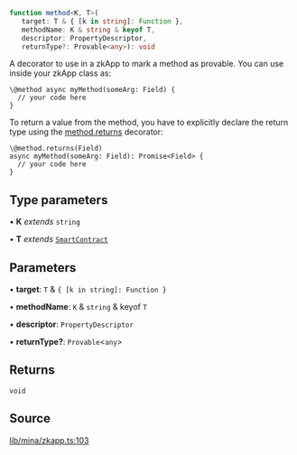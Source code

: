 ```ts
function method<K, T>(
   target: T & { [k in string]: Function }, 
   methodName: K & string & keyof T, 
   descriptor: PropertyDescriptor, 
   returnType?: Provable<any>): void
```

A decorator to use in a zkApp to mark a method as provable.
You can use inside your zkApp class as:

```
\@method async myMethod(someArg: Field) {
  // your code here
}
```

To return a value from the method, you have to explicitly declare the return type using the [method.returns](method.mdx#returns) decorator:
```
\@method.returns(Field)
async myMethod(someArg: Field): Promise<Field> {
  // your code here
}
```

## Type parameters

• **K** *extends* `string`

• **T** *extends* [`SmartContract`](../classes/SmartContract.mdx)

## Parameters

• **target**: `T` & `{ [k in string]: Function }`

• **methodName**: `K` & `string` & keyof `T`

• **descriptor**: `PropertyDescriptor`

• **returnType?**: `Provable`\<`any`\>

## Returns

`void`

## Source

[lib/mina/zkapp.ts:103](https://github.com/o1-labs/o1js/blob/1ed4125b454628ef1e3e4d32dd416718a59702b8/src/lib/mina/zkapp.ts#L103)

